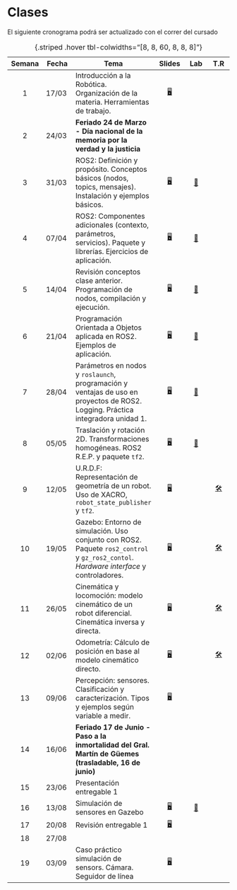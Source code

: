 # Clases

::: {.callout-note title=""}
El siguiente cronograma podrá ser actualizado con el correr del cursado 
:::

| Semana | Fecha | Tema | Slides | [Lab]{title="Laboratorio"} | [T.R]{title="Taller de resolución"}  |
|:------:|--------|--------|:------:|:------:|:------:|
|1 | 17/03 | Introducción a la Robótica. Organización de la materia. Herramientas de trabajo. | [🖥️](/clases/01 "Slides"){aria-label="Clase 1 slides"} |
|2  | 24/03 | **Feriado 24 de Marzo - Día nacional de la memoria por la verdad y la justicia** | |
|3  | 31/03 | ROS2: Definición y propósito. Conceptos básicos (nodos, topics, mensajes). Instalación y ejemplos básicos. | [🖥️](/clases/02 "Slides"){aria-label="Clase 2 slides"} | [🧪](/clases/02/lab.html "Lab"){aria-label="Clase 2 lab"}
|4  | 07/04 | ROS2: Componentes adicionales (contexto, parámetros, servicios). Paquete y librerías. Ejercicios de aplicación. | [🖥️](/clases/03 "Slides"){aria-label="Clase 3 slides"} | [🧪](/clases/03/lab.html "Lab"){aria-label="Clase 3 lab"}
|5  | 14/04 | Revisión conceptos clase anterior. Programación de nodos, compilación y ejecución. | [🖥️](/clases/04 "Slides"){aria-label="Clase 4 slides"} | [🧪](/clases/04/lab.html "Lab"){aria-label="Clase 4 lab"}
|6  | 21/04 | Programación Orientada a Objetos aplicada en ROS2. Ejemplos de aplicación. | [🖥️](/clases/05 "Slides"){aria-label="Clase 5 slides"} | [🧪](/clases/05/lab.html "Lab"){aria-label="Clase 5 lab"}
|7  | 28/04 | Parámetros en nodos y `roslaunch`, programación y ventajas de uso en proyectos de ROS2. Logging. Práctica integradora unidad 1.  | [🖥️](/clases/06 "Slides"){aria-label="Clase 6 slides"} | [🧪](/clases/06/lab.html "Lab"){aria-label="Clase 6 lab"}
|8  | 05/05 | Traslación y rotación 2D. Transformaciones homogéneas. ROS2 R.E.P. y paquete `tf2`. | [🖥️](/clases/07 "Slides"){aria-label="Clase 7 slides"} | [🧪](/clases/07/lab.html "Lab"){aria-label="Clase 7 lab"}
|9  | 12/05 | U.R.D.F: Representación de geometría de un robot. Uso de XACRO, `robot_state_publisher` y `tf2`. | [🖥️](/clases/08 "Slides"){aria-label="Clase 8 slides"} | | [🛠️](/clases/08/tres.html "Taller de resolución"){aria-label="Clase 8 t.r."}
|10 | 19/05 | Gazebo: Entorno de simulación. Uso conjunto con ROS2. Paquete `ros2_control` y `gz_ros2_contol`. *Hardware interface* y controladores. | [🖥️](/clases/09 "Slides"){aria-label="Clase 9 slides"} | | [🛠️](/clases/09/tres.html "Taller de resolución"){aria-label="Clase 9 t.r."}
|11 | 26/05 | Cinemática y locomoción: modelo cinemático de un robot diferencial. Cinemática inversa y directa. | [🖥️](/clases/10 "Slides"){aria-label="Clase 10 slides"} | | [🛠️](/clases/10/tres.html "Taller de resolución"){aria-label="Clase 10 t.r."}
|12 | 02/06 | Odometría: Cálculo de posición en base al modelo cinemático directo. | [🖥️](/clases/11 "Slides"){aria-label="Clase 11 slides"} | | [🛠️](/clases/11/tres.html "Taller de resolución"){aria-label="Clase 11 t.r."}
|13 | 09/06 | Percepción: sensores. Clasificación y caracterización. Tipos y ejemplos según variable a medir. | [🖥️](/clases/12 "Slides"){aria-label="Clase 12 slides"} | | 
|14 | 16/06 | **Feriado 17 de Junio - Paso a la inmortalidad del Gral. Martín de Güemes (trasladable, 16 de junio)** | |
|15 | 23/06 | Presentación entregable 1 | |
|16 | 13/08 | Simulación de sensores en Gazebo | [🖥️](/clases/13 "Slides"){aria-label="Clase 13 slides"} | [🧪](/clases/13/lab.html "Lab"){aria-label="Clase 13 lab"} |
|17 | 20/08 | Revisión entregable 1 | [🖥️](/clases/14 "Slides"){aria-label="Clase 14 slides"} | |
|18 | 27/08 | | |
|19 | 03/09 | Caso práctico simulación de sensors. Cámara. Seguidor de línea | [🖥️](/clases/15 "Slides"){aria-label="Clase 15 slides"} | |

: {.striped .hover tbl-colwidths="[8, 8, 60, 8, 8, 8]"}